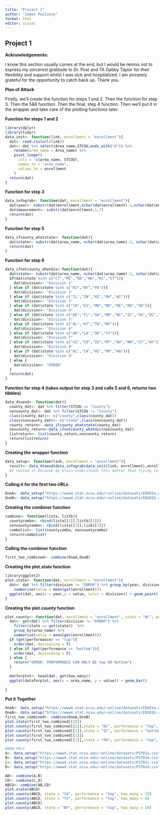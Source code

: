 ```yaml
---
title: "Project 1"
author: "James Poslusny"
format: html
editor: visual
---
```


## Project 1

**Acknowledgements:**

I know this section usually comes at the end, but I would be remiss not to express my sincerest gratitude to Dr. Post and TA Gabby Taylor for their flexibility and support whilst I was sick and hospitalized. I am sincerely grateful for the opportunity to catch back up. Thank you. \

**Plan of Attack**

Firstly, we'll create the function for steps 1 and 2. Then the function for step 3. Then the 5&6 function. Then the final, step 4 function. Then we'll put it in the wrapper and take care of the plotting functions later.

**Function for steps 1 and 2**

```r
library(dplyr)
library(tidyr)
data_init<- function(link, enrollment = "enrollment"){
  dat<- read.csv(url(link))
  dat<- dat %>% select(Area_name,STCOU,ends_with("D")) %>% 
    rename(area_name = Area_name) %>%
    pivot_longer(
      cols = -c(area_name, STCOU),
      names_to = "area_name",
      values_to = enrollment
    )
  return(dat)
}
```

**Function for step 3**

```r
data_infograb<- function(dat, enrollment = "enrollment"){
  dat$year<- substr(dat$enrollment,nchar(dat$enrollment)-2,nchar(dat$enrollment))
  dat$meaurement<- substr(dat$enrollment,1,7)
  return(dat)
}
```

**Function for step 5**

```r
data_ifcounty_whatstate<- function(dat){
  dat$state<- substr(dat$area_name, nchar(dat$area_name)-2, nchar(dat$area_name))
  return(dat)
}
```

**Function for step 6**

```r
data_ifnotcounty_whatdiv<-function(dat){
  dat$state<- substr(dat$area_name, nchar(dat$area_name)-2, nchar(dat$area_name))
  if(dat$state %in% c("CT","ME","MA","NH","RI","VT")){
    dat$division<- "Division 1"
  } else if (dat$state %in% c("NJ","NY","PA")){
    dat$division<- "Division 2"
  } else if (dat$state %in% c("IL","IN","MI","OH","WI")){
    dat$division<- "Division 3"
  } else if (dat$state %in% c("IA","KS","MN","MO","NE","ND","SD")){
    dat$division<- "Division 4"
  } else if (dat$state %in% c("DE","FL","GA","MD","NC","SC","VA","DC","WV")){
    dat$division<- "Division 5"
  } else if (dat$state %in% c("AL","KY","TN","MS")){
    dat$division<- "Division 6"
  } else if (dat$state %in% c("AK","LA","OK","TX")){
    dat$division<- "Division 7"
  } else if (dat$state %in% c("AZ","CO","ID","MT","NV","NM","UT","WY")){
    dat$division<- "Division 8"
  } else if (dat$state %in% c("AL","CA","HI","OR","WA")){
    dat$division<- "Division 9"
  } else {
    dat$division<- "ERROR"
  }
  return(dat)
}
```

**Function for step 4 (takes output for step 3 and calls 5 and 6, returns two tibbles)**

```r
data_4toend<- function(dat){
  county_dat<- dat %>% filter(STCOU == "County")
  noncounty_dat<- dat %>% filter(STCOU != "County")
  class(county_dat)<- c("county",class(county_dat))
  class(noncounty_dat)<- c("state",class(noncounty_dat))
  county_return<- data_ifcounty_whatstate(county_dat)
  noncounty_return<-data_ifnotcounty_whatdiv(noncounty_dat)
  listreturn<- list(county_return,noncounty_return)
  return(listreturn)
}
```

**Creating the wrapper function**

```r
data_setup<- function(link, enrollment = "enrollment"){
  result<- data_4toend(data_infograb(data_init(link, enrollment),enrollment))
  #I nested it because my brain understands this better than trying to pipe it
}
```

**Calling it for the first two URLs**

```r
OneA<- data_setup("https://www4.stat.ncsu.edu/~online/datasets/EDU01a.csv")
OneB<- data_setup("https://www4.stat.ncsu.edu/~online/datasets/EDU01b.csv")
```

**Creating the combiner function**

```r
combine<- function(lista, listb){
  countycombo<- rbind(lista[[1]],listb[[1]])
  noncountycombo<- rbind(lista[[2]],lisb[[2]])
  combolist<- list(countycombo, noncountycombo)
  return(combolist)
}
```

**Calling the combiner function**

```r
first_two_combined<- combine(OneA,OneB)
```

**Creating the plot.state function**

```r
library(ggplot2)
plot.state<- function(dat, enrollment = "enrollment"){
  dat<- dat %>% filter(division != "ERROR") %>% group_by(year, division) %>%
    summarise(value = mean(get(enrollment)))
  ggplot(dat, aes(x = year,y = value, color = division)) + geom_point()
}
```

**Creating the plot.county function**

```r
plot.county<- function(dat, enrollment = "enrollment", state = "NC", performance = "top", how_many = 5){
  dat<- get(dat) %>% filter(division != "ERROR") %>% 
    filter(state == get(state))  %>%
    group_by(area_name) %>%
    summarise(value = mean(get(enrollment)))
  if (get(performance) == "top"){
    order(dat, decreasing = T)
  } else if (get(performance == "bottom")){
    order(dat, descending = F)
  } else {
    return("ERROR: PERFORMANCE CAN ONLY BE top OR bottom")
  }
  
  datforplot<- head(dat, get(how_many))
  ggplot(dataforplot, aes(x = area_name, y = value)) + geom_bar()
    
}
```

**Put it Together**

```r
OneA<- data_setup("https://www4.stat.ncsu.edu/~online/datasets/EDU01a.csv")
OneB<- data_setup("https://www4.stat.ncsu.edu/~online/datasets/EDU01b.csv")
first_two_combined<- combine(OneA,OneB)
plot.state(first_two_combined[[2]])
plot.county(first_two_combined[[1]],state = "NC", performance = "top", how_many = 20)
plot.county(first_two_combined[[1]],state = "SC", performance = "bottom", how_many = 7)
plot.county(first_two_combined[[1]])
plot.county(first_two_combined[[1]],state = "PA", performance = "top", how_many = 8)

#NEW URLS
A<- data_setup("https://www4.stat.ncsu.edu/~online/datasets/PST01a.csv")
B<- data_setup("https://www4.stat.ncsu.edu/~online/datasets/PST01b.csv")
C<- data_setup("https://www4.stat.ncsu.edu/~online/datasets/PST01c.csv")
D<- data_setup("https://www4.stat.ncsu.edu/~online/datasets/PST01d.csv")

AB<- combine(A,B)
CD<- combine(C,D)
ABCD<- combine(AB,CD)
plot.state(ABCD)
plot.county(ABCD, state = "CA", performance = "top", how_many = 15)
plot.county(ABCD, state = "TX", performance = "top", how_many = 4)
plot.county(ABCD)
plot.county(ABCD, state = "NY", performance = "top", how_many = 10)
```
